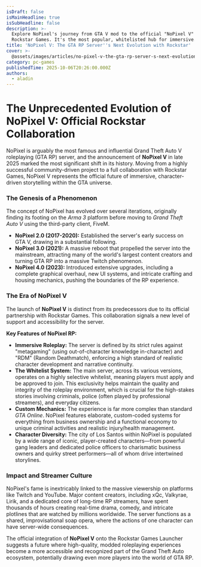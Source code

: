 ```yaml
---
isDraft: false
isMainHeadline: true
isSubHeadline: false
description: >-
  Explore NoPixel's journey from GTA V mod to the official "NoPixel V" with
  Rockstar Games. It's the most popular, whitelisted hub for immersive.
title: 'NoPixel V: The GTA RP Server''s Next Evolution with Rockstar'
cover: >-
  @assets/images/articles/no-pixel-v-the-gta-rp-server-s-next-evolution-with-rockstar/cover.jpg
category: pc-games
publishedTime: 2025-10-06T20:26:00.000Z
authors:
  - aladin
---
```

# The Unprecedented Evolution of NoPixel V: Official Rockstar Collaboration



NoPixel is arguably the most famous and influential Grand Theft Auto V roleplaying (GTA RP) server, and the announcement of **NoPixel V** in late 2025 marked the most significant shift in its history. Moving from a highly successful community-driven project to a full collaboration with Rockstar Games, NoPixel V represents the official future of immersive, character-driven storytelling within the GTA universe.



### The Genesis of a Phenomenon



The concept of NoPixel has evolved over several iterations, originally finding its footing on the *Arma 3* platform before moving to *Grand Theft Auto V* using the third-party client, FiveM.

* **NoPixel 2.0 (2017-2020):** Established the server's early success on GTA V, drawing in a substantial following.
* **NoPixel 3.0 (2021):** A massive reboot that propelled the server into the mainstream, attracting many of the world's largest content creators and turning GTA RP into a massive Twitch phenomenon.
* **NoPixel 4.0 (2023):** Introduced extensive upgrades, including a complete graphical overhaul, new UI systems, and intricate crafting and housing mechanics, pushing the boundaries of the RP experience.



### The Era of NoPixel V



The launch of **NoPixel V** is distinct from its predecessors due to its official partnership with Rockstar Games. This collaboration signals a new level of support and accessibility for the server.

**Key Features of NoPixel RP:**

* **Immersive Roleplay:** The server is defined by its strict rules against "metagaming" (using out-of-character knowledge in-character) and "RDM" (Random Deathmatch), enforcing a high standard of realistic character development and narrative continuity.
* **The Whitelist System:** The main server, across its various versions, operates on a highly selective whitelist, meaning players must apply and be approved to join. This exclusivity helps maintain the quality and integrity of the roleplay environment, which is crucial for the high-stakes stories involving criminals, police (often played by professional streamers), and everyday citizens.
* **Custom Mechanics:** The experience is far more complex than standard *GTA Online*. NoPixel features elaborate, custom-coded systems for everything from business ownership and a functional economy to unique criminal activities and realistic injury/health management.
* **Character Diversity:** The city of Los Santos within NoPixel is populated by a wide range of iconic, player-created characters—from powerful gang leaders and dedicated police officers to charismatic business owners and quirky street performers—all of whom drive intertwined storylines.



### Impact and Streamer Culture



NoPixel's fame is inextricably linked to the massive viewership on platforms like Twitch and YouTube. Major content creators, including xQc, Valkyrae, Lirik, and a dedicated core of long-time RP streamers, have spent thousands of hours creating real-time drama, comedy, and intricate plotlines that are watched by millions worldwide. The server functions as a shared, improvisational soap opera, where the actions of one character can have server-wide consequences.

The official integration of **NoPixel V** onto the Rockstar Games Launcher suggests a future where high-quality, modded roleplaying experiences become a more accessible and recognized part of the Grand Theft Auto ecosystem, potentially drawing even more players into the world of GTA RP.
